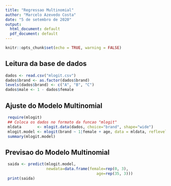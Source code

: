 ```yaml
---
title: "Regressao Multinomial"
author: "Marcelo Azevedo Costa"
date: "5 de setembro de 2020"
output:
  html_document: default
  pdf_document: default
---
```


```r
knitr::opts_chunk$set(echo = TRUE, warning = FALSE)
```

## Leitura da base de dados
```r
dados <- read.csv("mlogit.csv")
dados$brand <- as.factor(dados$brand)
levels(dados$brand) <- c("A", "B", "C")
dados$male <- 1 - dados$female
```

## Ajuste do Modelo Multinomial
```r
 require(mlogit)
 ## Coloca os dados no formato da funcao "mlogit"
 mldata       <- mlogit.data(dados, choice="brand", shape="wide")
 mlogit.model <- mlogit(brand ~ 1|female + age, data = mldata, reflevel="A")
 summary(mlogit.model)
```

## Previsao do Modelo Multinomial
```r
 saida <- predict(mlogit.model, 
                  newdata=data.frame(female=rep(0, 3), 
                                        age=rep(35, 3)))
 print(saida)
```





